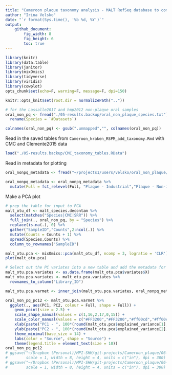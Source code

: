 ```yaml
---
title: "Cameroon plaque taxonomy analysis - MALT RefSeq database to compare plaque vs other oral sites"
author: "Irina Velsko"
date: "`r format(Sys.time(), '%b %d, %Y')`"
output:
    github_document:
        fig_width: 8
        fig_height: 6
        toc: true
---
```


```r
library(knitr)
library(data.table)
library(janitor)
library(mixOmics)
library(tidyverse)
library(viridis)
library(cowplot)
opts_chunk$set(echo=F, warning=F, message=F, dpi=150)
```

```r
knitr::opts_knit$set(root.dir = normalizePath(".."))
```


```r

# for the Lassalle2017 and hmp2012 non-plaque oral samples
oral_non_pq <- fread("./05-results.backup/oral_non_plaque_species.txt") %>%
  rename(Species = `#Datasets`)

colnames(oral_non_pq) <- gsub(".unmapped","", colnames(oral_non_pq))

```

Read in the saved tables from `Cameroon_kraken_RSPM_add_taxonomy.Rmd` with CMC and Clemente2015 data

```r
load("./05-results.backup/CMC_taxonomy_tables.RData")

```


Read in metadata for plotting
```r
oral_nonpq_metadata <- fread("~/projects1/users/velsko/oral_non_plaque/oral_nonpq_metadata.tsv")

oral_nonpq_metadata <- oral_nonpq_metadata %>% 
  mutate(Full = fct_relevel(Full, "Plaque - Industrial","Plaque - Non-industrial","Buccal mucosa - Industrial","Buccal mucosa - Non-industrial","Saliva - Industrial","Saliva - Non-industrial"))

```

Make a PCA plot
```r
# prep the table for input to PCA
malt_otu_df <- malt_species.decontam %>%
  select(matches("Species|CMC|SRR")) %>%
  full_join(., oral_non_pq, by = "Species") %>%
  replace(is.na(.), 0) %>%
  gather("SampleID","Counts",2:ncol(.)) %>%
  mutate(Counts = Counts + 1) %>%
  spread(Species,Counts) %>%
  column_to_rownames("SampleID")

malt_otu.pca <- mixOmics::pca(malt_otu_df, ncomp = 3, logratio = 'CLR')
plot(malt_otu.pca)

# Select out the PC variates into a new table and add the metadata for plotting
malt_otu.pca.variates <- as.data.frame(malt_otu.pca$variates$X)
malt_otu.pca.variates <- malt_otu.pca.variates %>%
  rownames_to_column("Library_ID")

malt_otu.pca.varmet <- inner_join(malt_otu.pca.variates, oral_nonpq_metadata, by = "Library_ID")

oral_non_pq_pc12 <- malt_otu.pca.varmet %>%
  ggplot(., aes(PC1, PC2, colour = Full, shape = Full)) +
    geom_point(size = 2.5) +
    scale_shape_manual(values = c(1,16,2,17,0,15)) +
    scale_color_manual(values = c("#FF3200","#FF3200","#ff00cd","#ff00cd","#00cdff","#00cdff")) +
    xlab(paste("PC1 - ", 100*(round(malt_otu.pca$explained_variance[1], 2)), "%", sep = "")) +
    ylab(paste("PC2 - ", 100*(round(malt_otu.pca$explained_variance[2], 2)), "%", sep = "")) +
    theme_minimal(base_size = 14) +
    labs(color = "Source", shape = "Source") +
    theme(legend.title = element_text(size = 10))
oral_non_pq_pc12
# ggsave("~/Dropbox (Personal)/MPI-SHH/git-projects/Cameroon_plaque/06-publication/main_figures/Figure_XX1/panel_parts/SXX1_oral_non_pq_pc12.pdf", plot = oral_non_pq_pc12, device = "pdf",
#        scale = 1, width = 8, height = 4, units = c("in"), dpi = 300)
# ggsave("~/Dropbox (Personal)/MPI-SHH/git-projects/Cameroon_plaque/06-publication/main_figures/Figure_XX1/panel_parts/SXX1_oral_non_pq_pc12.png", plot = oral_non_pq_pc12, device = "png",
#        scale = 1, width = 8, height = 4, units = c("in"), dpi = 300)


```
























